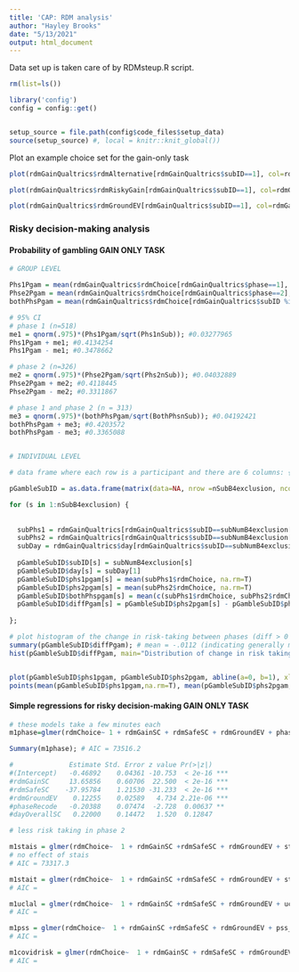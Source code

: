 ```yaml
---
title: 'CAP: RDM analysis'
author: "Hayley Brooks"
date: "5/13/2021"
output: html_document
---
```


Data set up is taken care of by RDMsteup.R script. 
```r
rm(list=ls())

library('config')
config = config::get()


setup_source = file.path(config$code_files$setup_data)
source(setup_source) #, local = knitr::knit_global())

```

Plot an example choice set for the gain-only task
```r
plot(rdmGainQualtrics$rdmAlternative[rdmGainQualtrics$subID==1], col=rdmGainQualtrics$rdmGroundEV, pch=16, xlab="trial", ylab="safe ($)", main="Safe amounts across the task\ncolors = levels")

plot(rdmGainQualtrics$rdmRiskyGain[rdmGainQualtrics$subID==1], col=rdmGainQualtrics$rdmGroundEV, pch=16, xlab="trial", ylab="risky gain ($)", main="Risky gain amounts across the task\ncolors = levels")

plot(rdmGainQualtrics$rdmGroundEV[rdmGainQualtrics$subID==1], col=rdmGainQualtrics$rdmGroundEV, pch=16, xlab="trial", ylab="levelor context ($)", main="Context created by shared expected values")


```
 


### Risky decision-making analysis
#### Probability of gambling GAIN ONLY TASK
```r
# GROUP LEVEL

Phs1Pgam = mean(rdmGainQualtrics$rdmChoice[rdmGainQualtrics$phase==1], na.rm=T); # phase 1 pgamble = 0.3901198
Phse2Pgam = mean(rdmGainQualtrics$rdmChoice[rdmGainQualtrics$phase==2], na.rm=T); # phase 2 pgamble = 0.3783025
bothPhsPgam = mean(rdmGainQualtrics$rdmChoice[rdmGainQualtrics$subID %in% BothPhsSubIDs], na.rm=T); # pgamble across participants who completed both phase 1 and phase (n=313) = 0.3867135

# 95% CI
# phase 1 (n=518)
me1 = qnorm(.975)*(Phs1Pgam/sqrt(Phs1nSub)); #0.03277965
Phs1Pgam + me1; #0.4134254
Phs1Pgam - me1; #0.3478662

# phase 2 (n=326)
me2 = qnorm(.975)*(Phse2Pgam/sqrt(Phs2nSub)); #0.04032889
Phse2Pgam + me2; #0.4118445
Phse2Pgam - me2; #0.3311867

# phase 1 and phase 2 (n = 313)
me3 = qnorm(.975)*(bothPhsPgam/sqrt(BothPhsnSub)); #0.04192421
bothPhsPgam + me3; #0.4203572
bothPhsPgam - me3; #0.3365088


# INDIVIDUAL LEVEL

# data frame where each row is a participant and there are 6 columns: {subID, day, phase 1, phase 2, both  phases, diffPgam}. If a participant is not included because they did not complete phase 2 or they were excluded, there will be an NaN in the corresponding  column. "diffPgam" is the difference in probability of gambling between two phases if we have that information for a given participant

pGambleSubID = as.data.frame(matrix(data=NA, nrow =nSubB4exclusion, ncol=6, dimnames=list(c(NULL), c("subID", "day", "phs1pgam","phs2pgam","bothPhspgam", "diffPgam"))))

for (s in 1:nSubB4exclusion) {
  
  
  subPhs1 = rdmGainQualtrics[rdmGainQualtrics$subID==subNumB4exclusion[s] & rdmGainQualtrics$phase==1,rdmColumns];
  subPhs2 = rdmGainQualtrics[rdmGainQualtrics$subID==subNumB4exclusion[s] & rdmGainQualtrics$phase==2,rdmColumns];
  subDay = rdmGainQualtrics$day[rdmGainQualtrics$subID==subNumB4exclusion[s]]
  
  pGambleSubID$subID[s] = subNumB4exclusion[s]
  pGambleSubID$day[s] = subDay[1]
  pGambleSubID$phs1pgam[s] = mean(subPhs1$rdmChoice, na.rm=T)
  pGambleSubID$phs2pgam[s] = mean(subPhs2$rdmChoice, na.rm=T)
  pGambleSubID$bothPhspgam[s] = mean(c(subPhs1$rdmChoice, subPhs2$rdmChoice), na.rm=T)
  pGambleSubID$diffPgam[s] = pGambleSubID$phs2pgam[s] - pGambleSubID$phs1pgam[s]
 
};

# plot histogram of the change in risk-taking between phases (diff > 0 = more risk taking phase 1; diff < 0 =more risk taking phase 2; diff = 0, similar risk taking across phases)
summary(pGambleSubID$diffPgam); # mean = -.0112 (indicating generally more risk taking in phase 2)
hist(pGambleSubID$diffPgam, main="Distribution of change in risk taking", xlab="change in risk-taking\n p(gamble phase 1) - p(gamble phase 2)", ylab="number of participants",breaks = 100);


plot(pGambleSubID$phs1pgam, pGambleSubID$phs2pgam, abline(a=0, b=1), xlab="p(gamble phase 1)", ylab="p(gamble phase 2)", main="Risk-taking in both phases (mean in red)");
points(mean(pGambleSubID$phs1pgam,na.rm=T), mean(pGambleSubID$phs2pgam,na.rm=T), col="red", pch=17);


```

#### Simple regressions for risky decision-making GAIN ONLY TASK
```r
# these models take a few minutes each
m1phase=glmer(rdmChoice~ 1 + rdmGainSC + rdmSafeSC + rdmGroundEV + phaseRecode + dayOverallSC + (0 + rdmGainSC + rdmSafeSC|subID),data=rdmGainQualtrics,family="binomial", control=glmerControl(optimizer = "bobyqa",optCtrl = list(maxfun=1000000)) );

Summary(m1phase); # AIC = 73516.2

#              Estimate Std. Error z value Pr(>|z|)    
#(Intercept)   -0.46892    0.04361 -10.753  < 2e-16 ***
#rdmGainSC     13.65856    0.60706  22.500  < 2e-16 ***
#rdmSafeSC    -37.95784    1.21530 -31.233  < 2e-16 ***
#rdmGroundEV    0.12255    0.02589   4.734 2.21e-06 ***
#phaseRecode   -0.20388    0.07474  -2.728  0.00637 ** 
#dayOverallSC   0.22000    0.14472   1.520  0.12847  

# less risk taking in phase 2

m1stais = glmer(rdmChoice~  1 + rdmGainSC +rdmSafeSC + rdmGroundEV + stai_s_score_scaled + (0 + rdmGainSC + rdmSafeSC|subID), data=rdmGainQualtrics, family="binomial", control=glmerControl(optimizer = "bobyqa",optCtrl = list(maxfun=1000000)) );
# no effect of stais
# AIC = 73317.3

m1stait = glmer(rdmChoice~  1 + rdmGainSC +rdmSafeSC + rdmGroundEV + stai_t_score_scaled + (0 + rdmGainSC + rdmSafeSC|subID), data=rdmGainQualtrics, family="binomial", control=glmerControl(optimizer = "bobyqa",optCtrl = list(maxfun=1000000)) );
# AIC = 

m1uclal = glmer(rdmChoice~  1 + rdmGainSC +rdmSafeSC + rdmGroundEV + uclal_score_scaled + (0 + rdmGainSC + rdmSafeSC|subID), data=rdmGainQualtrics, family="binomial", control=glmerControl(optimizer = "bobyqa",optCtrl = list(maxfun=1000000)) );
# AIC = 

m1pss = glmer(rdmChoice~  1 + rdmGainSC +rdmSafeSC + rdmGroundEV + pss_score_scaled + (0 + rdmGainSC + rdmSafeSC|subID), data=rdmGainQualtrics, family="binomial", control=glmerControl(optimizer = "bobyqa",optCtrl = list(maxfun=1000000)) )
# AIC = 

m1covidrisk = glmer(rdmChoice~  1 + rdmGainSC + rdmSafeSC + rdmGroundEV + covq_PAB_q1_personalRisk_scaledNoNA + (0 + rdmGainSC + rdmSafeSC|subID), data=rdmGainQualtrics, family="binomial", control=glmerControl(optimizer = "bobyqa",optCtrl = list(maxfun=1000000)) )
# AIC = 

```


